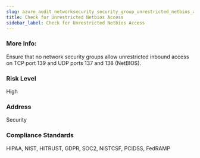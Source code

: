 ```yaml
---
slug: azure_audit_networksecurity_security_group_unrestricted_netbios_access
title: Check for Unrestricted Netbios Access
sidebar_label: Check for Unrestricted Netbios Access
---
```


### More Info:

Ensure that no network security groups allow unrestricted inbound access on TCP port 139 and UDP ports 137 and 138 (NetBIOS).

### Risk Level

High

### Address

Security

### Compliance Standards

HIPAA, NIST, HITRUST, GDPR, SOC2, NISTCSF, PCIDSS, FedRAMP


